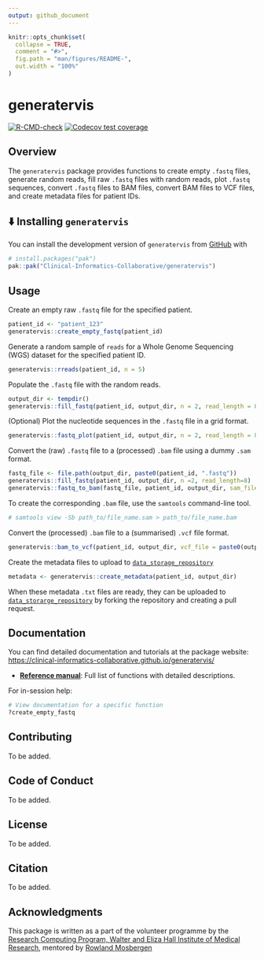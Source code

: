 ```yaml
---
output: github_document
---
```


<!-- README.md is generated from README.Rmd. Please edit that file -->

```r
knitr::opts_chunk$set(
  collapse = TRUE,
  comment = "#>",
  fig.path = "man/figures/README-",
  out.width = "100%"
)
```

# generatervis

<!-- badges: start -->

[![R-CMD-check](https://github.com/Clinical-Informatics-Collaborative/generatervis/actions/workflows/R-CMD-check.yaml/badge.svg)](https://github.com/Clinical-Informatics-Collaborative/generatervis/actions/workflows/R-CMD-check.yaml) [![Codecov test coverage](https://codecov.io/gh/Clinical-Informatics-Collaborative/generatervis/graph/badge.svg)](https://app.codecov.io/gh/Clinical-Informatics-Collaborative/generatervis)

<!-- badges: end -->

## Overview

The `generatervis` package provides functions to create empty `.fastq`
files, generate random reads, fill raw `.fastq` files with random reads,
plot `.fastq` sequences, convert `.fastq` files to BAM files, convert
BAM files to VCF files, and create metadata files for patient IDs.

## ⬇️ Installing `generatervis`

You can install the development version of `generatervis` from [GitHub](https://github.com/) with

```r
# install.packages("pak")  
pak::pak("Clinical-Informatics-Collaborative/generatervis")  
```  

## Usage

Create an empty raw `.fastq` file for the specified patient.

```r
patient_id <- "patient_123"
generatervis::create_empty_fastq(patient_id)
```

Generate a random sample of `reads` for a Whole Genome Sequencing (WGS) dataset for the specified patient ID.

``` r
generatervis::rreads(patient_id, n = 5)
```

Populate the `.fastq` file with the random reads.

``` r 
output_dir <- tempdir()
generatervis::fill_fastq(patient_id, output_dir, n = 2, read_length = 8)
```

(Optional) Plot the nucleotide sequences in the `.fastq` file in a grid format.

``` r
generatervis::fastq_plot(patient_id, output_dir, n = 2, read_length = 8)
```

Convert the (raw) `.fastq` file to a (processed) `.bam` file using a dummy `.sam` format.

``` r
fastq_file <- file.path(output_dir, paste0(patient_id, ".fastq"))
generatervis::fill_fastq(patient_id, output_dir, n =2, read_length=8)
generatervis::fastq_to_bam(fastq_file, patient_id, output_dir, sam_file = paste0(output_dir, "/", patient_id, ".sam"), reference = "chr1")
```

To create the corresponding `.bam` file, use the `samtools` command-line
tool.

``` bash
# samtools view -Sb path_to/file_name.sam > path_to/file_name.bam
```

Convert the (processed) `.bam` file to a (summarised) `.vcf` file format.

``` r
generatervis::bam_to_vcf(patient_id, output_dir, vcf_file = paste0(output_dir, "/", patient_id, ".vcf"))
```

Create the metadata files to upload to [`data_storage_repository`](https://github.com/Clinical-Informatics-Collaborative/data_storage_portal)

``` r
metadata <- generatervis::create_metadata(patient_id, output_dir)
```

When these metadata `.txt` files are ready, they can be uploaded to
[`data_storarge_repository`](https://github.com/Clinical-Informatics-Collaborative/data_storage_portal)
by forking the repository and creating a pull request.

## Documentation

You can find detailed documentation and tutorials at the package website:
[https://clinical-informatics-collaborative.github.io/generatervis/](https://clinical-informatics-collaborative.github.io/generatervis/)

* **[Reference manual](https://clinical-informatics-collaborative.github.io/generatervis/)**: Full list of functions with detailed descriptions.

For in-session help:

```r
# View documentation for a specific function
?create_empty_fastq
```

## Contributing

To be added.

## Code of Conduct

To be added.

## License

To be added.

## Citation

To be added.

## Acknowledgments

This package is written as a part of the volunteer programme by the [Research Computing Program, Walter and Eliza Hall Institute of Medical Research](https://wehi-researchcomputing.github.io/), mentored by [Rowland Mosbergen](https://github.com/rowlandm)
